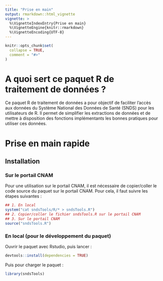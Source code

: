 ```yaml
---
title: "Prise en main"
output: rmarkdown::html_vignette
vignette: >
  %\VignetteIndexEntry{Prise en main}
  %\VignetteEngine{knitr::rmarkdown}
  %\VignetteEncoding{UTF-8}
---
```


```r
knitr::opts_chunk$set(
  collapse = TRUE,
  comment = "#>"
)
```

# A quoi sert ce paquet R de traitement de données ? 

Ce paquet R de traitement de données a pour objectif de faciliter l'accès aux données du Système National des Données de Santé (SNDS) pour les utilisateurs de R. Il permet de simplifier les extractions de données et de mettre à disposition des fonctions implémentants les bonnes pratiques pour utiliser ces données.

# Prise en main rapide

## Installation 

### Sur le portail CNAM

Pour une utilisation sur le portail CNAM, il est nécessaire de copier/coller le code source du paquet sur le portail CNAM. Pour cela, il faut suivre les étapes suivantes :

```r
## 1. En local
system("cat sndsTools/R/* > sndsTools.R")
## 2. Copier/coller le fichier sndsTools.R sur le portail CNAM
## 3. Sur le portail CNAM
source("sndsTools.R")
```

### En local (pour le développement du paquet)

Ouvrir le paquet avec Rstudio, puis lancer :

```r
devtools::install(dependencies = TRUE)
```

Puis pour charger le paquet :

```r
library(sndsTools)
```
